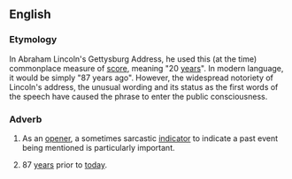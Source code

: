 {{wikipedia|Gettysburg Address}}
==English==

===Etymology===
In Abraham Lincoln's Gettysburg Address, he used this (at the time) commonplace measure of [[score]], meaning "20 [[year]]s". In modern language, it would be simply "87 years ago". However, the widespread notoriety of Lincoln's address, the unusual wording and its status as the first words of the speech have caused the phrase to enter the public consciousness.

===Adverb===
{{infl|en|adverb
|head=[[four]] [[score]] [[and]] [[seven]] [[years]] [[ago]]}}

# {{idiomatic}} As an [[opener]], a sometimes sarcastic [[indicator]] to indicate a past event being mentioned is particularly important.
# {{literally}}{{obsolete}} 87 [[year]]s prior to [[today]].